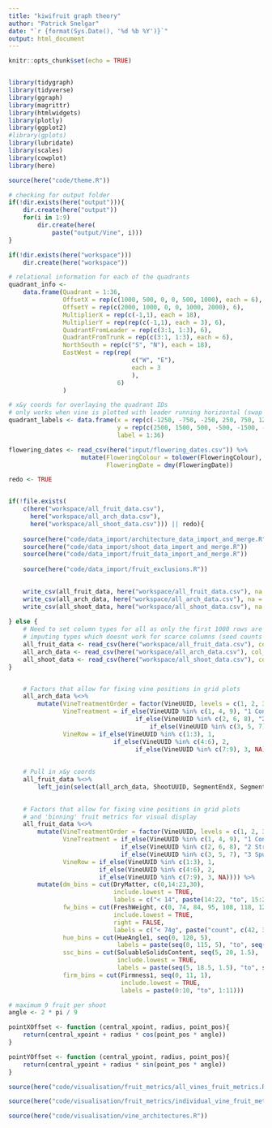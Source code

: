 ```yaml
---
title: "kiwifruit graph theory"
author: "Patrick Snelgar"
date: "`r {format(Sys.Date(), '%d %b %Y')}`"
output: html_document
---
```


```r
knitr::opts_chunk$set(echo = TRUE)


library(tidygraph)
library(tidyverse)
library(ggraph)
library(magrittr)
library(htmlwidgets)
library(plotly)
library(ggplot2)
#library(gplots)
library(lubridate)
library(scales)
library(cowplot)
library(here)

source(here("code/theme.R"))

# checking for output folder
if(!dir.exists(here("output"))){
	dir.create(here("output"))
	for(i in 1:9)
		dir.create(here(
			paste("output/Vine", i)))
}

if(!dir.exists(here("workspace")))
	dir.create(here("workspace"))
```


```r

# relational information for each of the quadrants
quadrant_info <- 
	data.frame(Quadrant = 1:36,
			   OffsetX = rep(c(1000, 500, 0, 0, 500, 1000), each = 6),
			   OffsetY = rep(c(2000, 1000, 0, 0, 1000, 2000), 6),
			   MultiplierX = rep(c(-1,1), each = 18),
			   MultiplierY = rep(rep(c(-1,1), each = 3), 6),
			   QuadrantFromLeader = rep(c(3:1, 1:3), 6), 
			   QuadrantFromTrunk = rep(c(3:1, 1:3), each = 6),
			   NorthSouth = rep(c("S", "N"), each = 18),
			   EastWest = rep(rep(
		   						  c("W", "E"), 
		   						  each = 3
		   						  ),
			   			   	  6)
			   )

# x&y coords for overlaying the quadrant IDs
# only works when vine is plotted with leader running horizontal (swap x and y).
quadrant_labels <- data.frame(x = rep(c(-1250, -750, -250, 250, 750, 1250), each = 6),
							  y = rep(c(2500, 1500, 500, -500, -1500, -2500), 6),
							  label = 1:36)

flowering_dates <- read_csv(here("input/flowering_dates.csv")) %>%
					mutate(FloweringColour = tolower(FloweringColour),
						   FloweringDate = dmy(FloweringDate))

```

```r
redo <- TRUE


if(!file.exists(
	c(here("workspace/all_fruit_data.csv"), 
	  here("workspace/all_arch_data.csv"), 
	  here("workspace/all_shoot_data.csv"))) || redo){
	
	source(here("code/data_import/architecture_data_import_and_merge.R"))
	source(here("code/data_import/shoot_data_import_and_merge.R"))
	source(here("code/data_import/fruit_data_import_and_merge.R"))
	
	source(here("code/data_import/fruit_exclusions.R"))

	
	write_csv(all_fruit_data, here("workspace/all_fruit_data.csv"), na = "")
	write_csv(all_arch_data, here("workspace/all_arch_data.csv"), na = "")
	write_csv(all_shoot_data, here("workspace/all_shoot_data.csv"), na = "")
	
} else {
	# Need to set column types for all as only the first 1000 rows are used for
	# imputing types which doesnt work for scarce columns (seed counts etc.)
	all_fruit_data <- read_csv(here("workspace/all_fruit_data.csv"), col_types = "dddccccddcDcddddddddddddddddccc")
	all_arch_data <- read_csv(here("workspace/all_arch_data.csv"), col_types = "dddccccdddddddddcc")
	all_shoot_data <- read_csv(here("workspace/all_shoot_data.csv"), col_types = "dcdddccccdc")
}


	# Factors that allow for fixing vine positions in grid plots
	all_arch_data %<>%
		mutate(VineTreatmentOrder = factor(VineUUID, levels = c(1, 2, 3, 4, 6, 5, 9, 8, 7)),
			   VineTreatment = if_else(VineUUID %in% c(1, 4, 9), "1 Conv", 
			   					   if_else(VineUUID %in% c(2, 6, 8), "2 Stru",
			   					   	   if_else(VineUUID %in% c(3, 5, 7), "3 Spur", NA))),
			   VineRow = if_else(VineUUID %in% c(1:3), 1,
			   				 if_else(VineUUID %in% c(4:6), 2,
			   				 	   if_else(VineUUID %in% c(7:9), 3, NA)))) 
	
	
	# Pull in x&y coords 
	all_fruit_data %<>%
		left_join(select(all_arch_data, ShootUUID, SegmentEndX, SegmentEndY))

	
	# Factors that allow for fixing vine positions in grid plots
	# and 'binning' fruit metrics for visual display
	all_fruit_data %<>%
		mutate(VineTreatmentOrder = factor(VineUUID, levels = c(1, 2, 3, 4, 6, 5, 9, 8, 7)),
		   	   VineTreatment = if_else(VineUUID %in% c(1, 4, 9), "1 Conv", 
		   					   if_else(VineUUID %in% c(2, 6, 8), "2 Stru",
		   					   if_else(VineUUID %in% c(3, 5, 7), "3 Spur", NA))),
		   	   VineRow = if_else(VineUUID %in% c(1:3), 1,
		   				 if_else(VineUUID %in% c(4:6), 2,
		   				 if_else(VineUUID %in% c(7:9), 3, NA)))) %>%
		mutate(dm_bins = cut(DryMatter, c(0,14:23,30), 
							 include.lowest = TRUE, 
							 labels = c("< 14", paste(14:22, "to", 15:23), "> 23")),
		   	   fw_bins = cut(FreshWeight, c(0, 74, 84, 95, 108, 118, 128, 138, 151, 180, 210, 240), 
		   			         include.lowest = TRUE, 
		   			  		 right = FALSE,
		   			  		 labels = c("< 74g", paste("count", c(42, 39, 36, 33, 30, 27, 25, 22, 18, 16)))),
		       hue_bins = cut(HueAngle1, seq(0, 120, 5), 
		       			  	  labels = paste(seq(0, 115, 5), "to", seq(5, 120, 5))),
			   ssc_bins = cut(SoluableSolidsContent, seq(5, 20, 1.5), 
			   			      include.lowest = TRUE, 
			   			      labels = paste(seq(5, 18.5, 1.5), "to", seq(6.5, 20, 1.5))),
		       firm_bins = cut(Firmness1, seq(0, 11, 1), 
		       				   include.lowest = TRUE, 
		       				   labels = paste(0:10, "to", 1:11)))


```

```r

# maximum 9 fruit per shoot
angle <- 2 * pi / 9

pointXOffset <- function (central_xpoint, radius, point_pos){
	return(central_xpoint + radius * cos(point_pos * angle))
}

pointYOffset <- function (central_ypoint, radius, point_pos){
	return(central_ypoint + radius * sin(point_pos * angle))
}

```

```r

source(here("code/visualisation/fruit_metrics/all_vines_fruit_metrics.R"))

```

```r

source(here("code/visualisation/fruit_metrics/individual_vine_fruit_metrics.R"))

```

```r

source(here("code/visualisation/vine_architectures.R"))


```